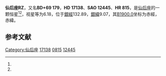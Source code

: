 {{Starbox begin
| name = 仙后座RZ
}}
{{Starbox observe
| epoch = [[J2000.0|J2000.0]]
| constell = [[仙后座|仙后座]]<ref name=SIMBAD>{{cite web
 | url=http://simbad.u-strasbg.fr/simbad/sim-id?Ident=HR+815
 | title =Pulsating variable Star
 | publisher=Centre de Données astronomiques de Strasbourg
 | work=SIMBAD
 | accessdate=2012-07-13}}</ref><ref name=DATA>{{cite web
 | url=http://vizier.u-strasbg.fr/viz-bin/VizieR-5?-out.add=.&-source=5050&-corr=PK=HR&-out.max=9999&HR=815
 | title=VizieR Detailed Page
 | accessdate=2012-07-13
 | archive-date=2016-03-04
 | archive-url=https://web.archive.org/web/20160304215632/http://vizier.u-strasbg.fr/viz-bin/VizieR-5?-out.add=.&-source=5050&-corr=PK=HR&-out.max=9999&HR=815
 | dead-url=no
 }}</ref>
| 星官 = 
| ra = {{RA|2|48|55.5}}<ref name=SIMBAD /><ref name=DATA />
| dec = {{DEC|+69|38|3}}<ref name=SIMBAD /><ref name=DATA />
| appmag_v = 6.18<ref name=SIMBAD /><ref name=DATA />
}}
{{Starbox character
| class = A3V<ref name=SIMBAD /><ref name=DATA />
| b-v = 0.18<ref name=SIMBAD /><ref name=DATA />
| u-b = 0.1<ref name=SIMBAD /><ref name=DATA />
| r-i = <ref name=SIMBAD /><ref name=DATA />
| variable = 
}}
{{Starbox astrometry
| radial_v = 0.1
| prop_mo_ra = -39
| parallax = 
| p_error = 
}}
{{Starbox catalog
| names =BD+69 179，[[SAO星表|SAO]] 12445，[[HD星表|HD]] 17138，[[HR星表|HR]] 815}}
{{Starbox reference |Simbad=HR+815}}
{{Starbox end}}

'''仙后座RZ'''，又名'''BD+69 179'''，'''HD 17138'''、'''SAO 12445'''、'''HR 815'''，是[[仙后座|仙后座]]的一颗恒星<ref name=SIMBAD /><ref name=DATA />，视星等为6.18，位于[[銀道座標系|銀經]]132.89，[[銀道座標系|銀緯]]9.07，其[[B1900.0|B1900.0]]坐标为赤經{{RA|2|39|54.1}}，赤緯{{DEC|+69|9.07|49}}。

== 参考文献 ==
{{reflist}}

{{star-stub}}

{{仙后座恒星}}
[[Category:仙后座|Category:仙后座]]
[[Category:HD和HDE天體|17138]]
[[Category:HR天體|0815]]
[[Category:SAO天體|12445]]